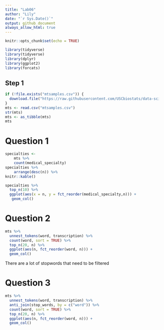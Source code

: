 ```yaml
---
title: "Lab06"
author: "Lily"
date: "`r Sys.Date()`"
output: github_document
always_allow_html: true
---
```

  
```r
knitr::opts_chunk$set(echo = TRUE)
```

```r
library(tidyverse)
library(tidyverse)
library(dplyr)
library(ggplot2)
library(forcats)
```

## Step 1
```r
if (!file.exists("mtsamples.csv")) {
  download.file("https://raw.githubusercontent.com/USCbiostats/data-science-data/master/00_mtsamples/mtsamples.csv",  "mtsamples.csv", method="libcurl", timeout = 60)  
}
mts <- read.csv("mtsamples.csv")
str(mts)
mts <- as_tibble(mts)
mts
```
# Question 1 
```r
specialties <- 
    mts %>%
    count(medical_specialty)
specialties %>%
    arrange(desc(n)) %>%
knitr::kable()
```
```r
specialties %>%
  top_n(10) %>%
  ggplot(aes(x = n, y = fct_reorder(medical_specialty,n))) + 
   geom_col()
```
# Question 2
```r
mts %>% 
  unnest_tokens(word, transcription) %>%
  count(word, sort = TRUE) %>%
  top_n(20, n) %>%
  ggplot(aes(n, fct_reorder(word, n))) +
  geom_col()
```
There are a lot of stopwords that need to be filtered

# Question 3
```r
mts %>% 
  unnest_tokens(word, transcription) %>%
  anti_join(stop_words, by = c("word")) %>%
  count(word, sort = TRUE) %>%
  top_n(20, n) %>%
  ggplot(aes(n, fct_reorder(word, n))) +
  geom_col()
```